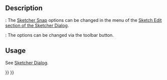 <languages/>
<translate>

<!--T:1-->
{{Docnav
|[[Sketcher_Grid|Grid]]
|[[Sketcher_RenderingOrder|Rendering Order]]
|[[Sketcher_Workbench|Sketcher]]
|IconL=
|IconR=
|IconC=Workbench_Sketcher.svg
}}

<!--T:2-->
{{GuiCommand
|Name=Sketcher Snap
|Empty=1
|Workbenches=[[Sketcher_Workbench|Sketcher]]
|Version=0.21
|SeeAlso=[[Sketcher_Grid|Sketcher Grid]]
}}

== Description == <!--T:3-->

<!--T:4-->
{{Version|1.0}}: The [[Sketcher_Snap|Sketcher Snap]] options can be changed in the menu of the [[Sketcher_Dialog#Sketch_Edit|Sketch Edit section of the Sketcher Dialog]].

{{VersionMinus|1.0}}: The options can be changed via the {{Button|[[Image:Sketcher_Snap.svg|x16px]] [[Image:Toolbar_flyout_arrow.svg|x16px]]}} toolbar button.

== Usage == <!--T:6-->

See  [[Sketcher_Dialog#Sketch_Edit|Sketcher Dialog]].


<!--T:8-->
{{Docnav
|[[Sketcher_Grid|Grid]]
|[[Sketcher_RenderingOrder|Rendering Order]]
|[[Sketcher_Workbench|Sketcher]]
|IconL=
|IconR=
|IconC=Workbench_Sketcher.svg
}}

</translate>
{{Sketcher_Tools_navi{{#translation:}}}}
{{Userdocnavi{{#translation:}}}}